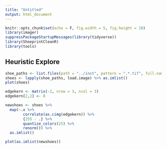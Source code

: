 ```yaml
---
title: "Untitled"
output: html_document
---
```


```r
knitr::opts_chunk$set(echo = F, fig.width = 5, fig.height = 10)
library(imager)
suppressPackageStartupMessages(library(tidyverse))
library(ShoeprintCleanR)
library(tools)
```

## Heuristic Explore
```r
shoe_paths <- list.files(path = "../inst", pattern = ".*.tif", full.names = T)
shoes <- lapply(shoe_paths, load.image) %>% as.imlist()
plot(shoes)
```

```r
edgekern <- matrix(-2, nrow = 3, ncol = 3)
edgekern[2,2] <- 8

newshoes <- shoes %>% 
  map(~.x %>% 
        correlate(as.cimg(edgekern)) %>% 
        {255 - .} %>%
        quantize_colors(25) %>%
        renorm()) %>%
  as.imlist()

plot(as.imlist(newshoes))
```
